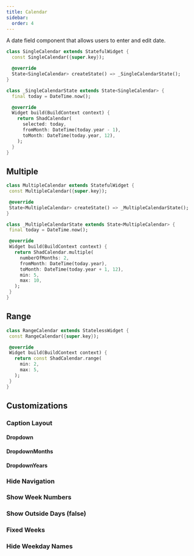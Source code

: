```yaml
---
title: Calendar
sidebar:
  order: 4
---
```



A date field component that allows users to enter and edit date.

<Preview src="https://shadcn-ui-playground.web.app/calendar?style=single" minHeight="450px">

```dart
class SingleCalendar extends StatefulWidget {
  const SingleCalendar({super.key});

  @override
  State<SingleCalendar> createState() => _SingleCalendarState();
}

class _SingleCalendarState extends State<SingleCalendar> {
  final today = DateTime.now();

  @override
  Widget build(BuildContext context) {
    return ShadCalendar(
      selected: today,
      fromMonth: DateTime(today.year - 1),
      toMonth: DateTime(today.year, 12),
    );
  }
}
```

</Preview>

## Multiple

<Preview src="https://shadcn-ui-playground.web.app/calendar?style=multiple" minHeight="450px">

```dart
class MultipleCalendar extends StatefulWidget {
 const MultipleCalendar({super.key});

 @override
 State<MultipleCalendar> createState() => _MultipleCalendarState();
}

class _MultipleCalendarState extends State<MultipleCalendar> {
 final today = DateTime.now();

 @override
 Widget build(BuildContext context) {
   return ShadCalendar.multiple(
     numberOfMonths: 2,
     fromMonth: DateTime(today.year),
     toMonth: DateTime(today.year + 1, 12),
     min: 5,
     max: 10,
   );
 }
}
```

</Preview>

## Range

<Preview src="https://shadcn-ui-playground.web.app/calendar?style=range" minHeight="450px">

```dart
class RangeCalendar extends StatelessWidget {
 const RangeCalendar({super.key});

 @override
 Widget build(BuildContext context) {
   return const ShadCalendar.range(
     min: 2,
     max: 5,
   );
 }
}
```

</Preview>

## Customizations

### Caption Layout

#### Dropdown

<Preview
  src="https://shadcn-ui-playground.web.app/calendar?captionLayout=dropdown"
  minHeight="500px"
/>

#### DropdownMonths

<Preview
  src="https://shadcn-ui-playground.web.app/calendar?captionLayout=dropdownMonths"
  minHeight="500px"
/>

#### DropdownYears

<Preview
  src="https://shadcn-ui-playground.web.app/calendar?captionLayout=dropdownYears"
  minHeight="450px"
/>

### Hide Navigation

<Preview
  src="https://shadcn-ui-playground.web.app/calendar?hideNavigation"
  minHeight="450px"
/>

### Show Week Numbers

<Preview
  src="https://shadcn-ui-playground.web.app/calendar?showWeekNumbers"
  minHeight="450px"
/>

### Show Outside Days (false)

<Preview
  src="https://shadcn-ui-playground.web.app/calendar?showOutsideDays=0"
  minHeight="450px"
/>

### Fixed Weeks

<Preview
  src="https://shadcn-ui-playground.web.app/calendar?fixedWeeks"
  minHeight="450px"
/>

### Hide Weekday Names

<Preview
  src="https://shadcn-ui-playground.web.app/calendar?hideWeekdayNames"
  minHeight="450px"
/>
